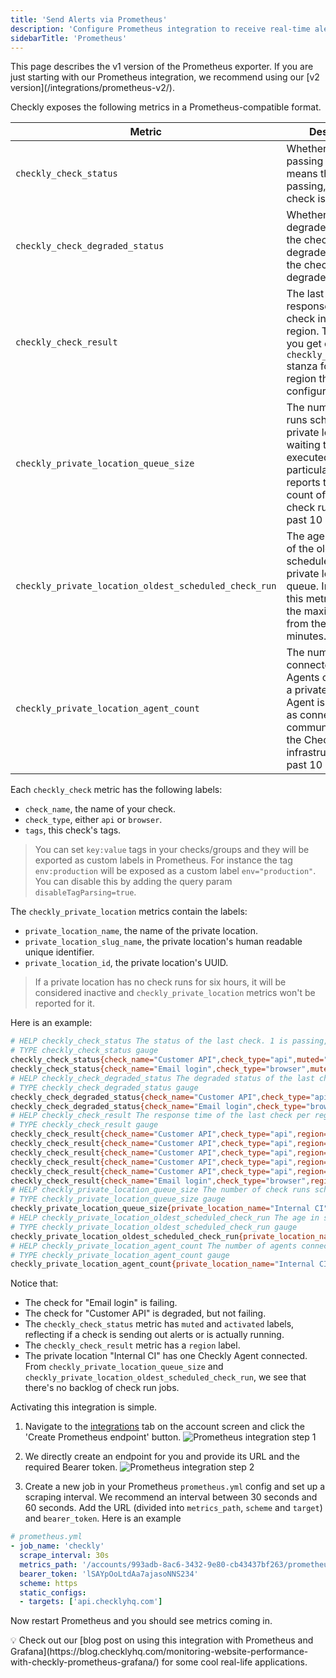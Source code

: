 ```yaml
---
title: 'Send Alerts via Prometheus'
description: 'Configure Prometheus integration to receive real-time alerts from Checkly monitors'
sidebarTitle: 'Prometheus'
---
```


<Warning>
This page describes the v1 version of the Prometheus exporter. If you are just starting with our Prometheus integration,  we recommend using our [v2 version](/integrations/prometheus-v2/).
</Warning>


Checkly exposes the following metrics in a Prometheus-compatible format.

| Metric | Description |
|--------|-------------|
| `checkly_check_status` | Whether a check is passing or failing. `1` means the check is passing, `0` means the check is failing. |
| `checkly_check_degraded_status` | Whether a check is degraded. `1` means the check is not-degraded, `0` means the check is degraded. |
| `checkly_check_result` | The last collected response time for a check in a specific region. This means you get one `checkly_check_result` stanza for each region the check is configured to run in. |
| `checkly_private_location_queue_size` | The number of check runs scheduled to a private location and waiting to be executed. In particular, this metric reports the maximum count of scheduled check runs over the past 10 minutes. |
| `checkly_private_location_oldest_scheduled_check_run` | The age in seconds of the oldest scheduled job in the private location's queue. In particular, this metric reports the maximum age from the past 10 minutes. |
| `checkly_private_location_agent_count` | The number of connected Checkly Agents connected for a private location. An Agent is considered as connected if it's communicated with the Checkly infrastructure in the past 10 minutes. |

Each `checkly_check` metric has the following labels:

- `check_name`, the name of your check.
- `check_type`, either `api` or `browser`.
- `tags`, this check's tags.

> You can set `key:value` tags in your checks/groups and they will be exported as custom labels in Prometheus. For instance the tag `env:production` will be exposed as a custom label `env="production"`. You can disable this by adding the query param `disableTagParsing=true`.

The `checkly_private_location` metrics contain the labels:

- `private_location_name`, the name of the private location.
- `private_location_slug_name`, the private location's human readable unique identifier.
- `private_location_id`, the private location's UUID.

> If a private location has no check runs for six hours, it will be considered inactive and `checkly_private_location` metrics won't be reported for it.

Here is an example:

```bash
# HELP checkly_check_status The status of the last check. 1 is passing, 0 is failing
# TYPE checkly_check_status gauge
checkly_check_status{check_name="Customer API",check_type="api",muted="false",activated="true",tags="alerts,public"} 1
checkly_check_status{check_name="Email login",check_type="browser",muted="false",activated="true",tags="auth,browser-checks,public"} 0
# HELP checkly_check_degraded_status The degraded status of the last check. 1 is not-degraded, 0 is degraded
# TYPE checkly_check_degraded_status gauge
checkly_check_degraded_status{check_name="Customer API",check_type="api",muted="false",activated="true",tags="alerts,public"} 0
checkly_check_degraded_status{check_name="Email login",check_type="browser",muted="false",activated="true",tags="auth,browser-checks,public"} 1
# HELP checkly_check_result The response time of the last check per region.
# TYPE checkly_check_result gauge
checkly_check_result{check_name="Customer API",check_type="api",region="ap-northeast-2",tags="alerts,public"} 1168
checkly_check_result{check_name="Customer API",check_type="api",region="ap-southeast-1",tags="alerts,public"} 932
checkly_check_result{check_name="Customer API",check_type="api",region="ca-central-1",tags="alerts,public"} 424
checkly_check_result{check_name="Customer API",check_type="api",region="eu-west-2",tags="alerts,public"} 138
checkly_check_result{check_name="Customer API",check_type="api",region="us-east-2",tags="alerts,public"} 432
checkly_check_result{check_name="Email login",check_type="browser",region="ap-south-1",tags="auth,browser-checks,public"} 10174
# HELP checkly_private_location_queue_size The number of check runs scheduled to the private location and waiting to be executed.
# TYPE checkly_private_location_queue_size gauge
checkly_private_location_queue_size{private_location_name="Internal CI",private_location_slug_name="internal-ci",private_location_id="cac52f2d-8b8c-4ca5-9711-1836be02eda4"} 0
# HELP checkly_private_location_oldest_scheduled_check_run The age in seconds of the oldest check run job scheduled to the private location queue.
# TYPE checkly_private_location_oldest_scheduled_check_run gauge
checkly_private_location_oldest_scheduled_check_run{private_location_name="Internal CI",private_location_slug_name="internal-ci",private_location_id="cac52f2d-8b8c-4ca5-9711-1836be02eda4"} 0
# HELP checkly_private_location_agent_count The number of agents connected for the private location.
# TYPE checkly_private_location_agent_count gauge
checkly_private_location_agent_count{private_location_name="Internal CI",private_location_slug_name="internal-ci",private_location_id="cac52f2d-8b8c-4ca5-9711-1836be02eda4"} 1
```

Notice that:

- The check for "Email login" is failing.
- The check for "Customer API" is degraded, but not failing.
- The `checkly_check_status` metric has `muted` and `activated` labels, reflecting if a check is sending out alerts or is actually
running.
- The `checkly_check_result` metric has a `region` label.
- The private location "Internal CI" has one Checkly Agent connected. From `checkly_private_location_queue_size` and `checkly_private_location_oldest_scheduled_check_run`, we see that there's no backlog of check run jobs.



Activating this integration is simple.

1. Navigate to the <a href="https://app.checklyhq.com/settings/account/integrations" target="_blank">integrations</a> tab on the account screen and click the 'Create Prometheus endpoint' button.
![Prometheus integration step 1](/images/docs/images/integrations/prometheus_step1.png)

2. We directly create an endpoint for you and provide its URL and the required Bearer token.
![Prometheus integration step 2](/images/docs/images/integrations/prometheus_step2.png)

3. Create a new job in your Prometheus `prometheus.yml` config and set up a scraping interval. We recommend an interval
between 30 seconds and 60 seconds. Add the URL (divided into `metrics_path`, `scheme` and `target`) and `bearer_token`.
Here is an example

```yaml
# prometheus.yml
- job_name: 'checkly'
  scrape_interval: 30s
  metrics_path: '/accounts/993adb-8ac6-3432-9e80-cb43437bf263/prometheus/metrics'
  bearer_token: 'lSAYpOoLtdAa7ajasoNNS234'
  scheme: https
  static_configs:
  - targets: ['api.checklyhq.com']
```

Now restart Prometheus and you should see metrics coming in.

<Info>
💡 Check out our [blog post on using this integration with Prometheus and Grafana](https://blog.checklyhq.com/monitoring-website-performance-with-checkly-prometheus-grafana/) for some cool real-life applications.
</Info>